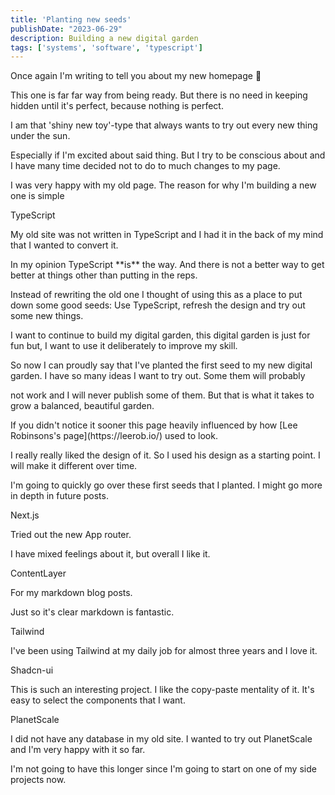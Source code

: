 ```yaml
---
title: 'Planting new seeds'
publishDate: "2023-06-29"
description: Building a new digital garden
tags: ['systems', 'software', 'typescript']
---
```


<p>Once again I'm writing to tell you about my new homepage 😬</p>

<p>This one is far far way from being ready. But there is no need in keeping hidden until it's perfect, because nothing is perfect.</p>

<p>I am that 'shiny new toy'-type that always wants to try out every new thing under the sun.</p>
<p class="mt-2">Especially if I'm excited about said thing. But I try to be conscious about and I have many time decided not to do to much changes to my page.</p>

<p class="mt-2">I was very happy with my old page. The reason for why I'm building a new one is simple</p>


<SubHeading>
  TypeScript
</SubHeading>

<p>My old site was not written in TypeScript and I had it in the back of my mind that I wanted to convert it.</p>
<p class="mt-2">In my opinion TypeScript **is** the way. And there is not a better way to get better at things other than putting in the reps.</p>


<p>Instead of rewriting the old one I thought of using this as a place to put down some good seeds: Use TypeScript, refresh the design and try out some new things.</p>
<p class="mt-2">I want to continue to build my digital garden, this digital garden is just for fun but, I want to use it deliberately to improve my skill.</p>

<p class="mt-2">So now I can proudly say that I've planted the first seed to my new digital garden. I have so many ideas I want to try out. Some them will probably</p>
<p>not work and I will never publish some of them. But that is what it takes to grow a balanced, beautiful garden.</p>

<p class="mt-2">If you didn't notice it sooner this page heavily influenced by how [Lee Robinsons's page](https://leerob.io/) used to look.</p>
<p class="mt-2">I really really liked the design of it. So I used his design as a starting point. I will make it different over time.</p>

<p class="mt-2">I'm going to quickly go over these first seeds that I planted. I might go more in depth in future posts.</p>

<SubHeading>
  Next.js
</SubHeading>

<p>Tried out the new App router.</p>
<p class="mt-2">I have mixed feelings about it, but overall I like it.</p>

<SubHeading>
  ContentLayer
</SubHeading>

<p>For my markdown blog posts.</p>
<p class="mt-2">Just so it's clear markdown is fantastic.</p>

<SubHeading>
  Tailwind
</SubHeading>

<p>I've been using Tailwind at my daily job for almost three years and I love it.</p>

<SubHeading>
  Shadcn-ui
</SubHeading>

<p>This is such an interesting project.
I like the copy-paste mentality of it. It's easy to select the components that I want.</p>

<SubHeading>
  PlanetScale
</SubHeading>

<p>I did not have any database in my old site. I wanted to try out PlanetScale and I'm very happy with it so far.</p>

<p class="mt-2">I'm not going to have this longer since I'm going to start on one of my side projects now.</p>
